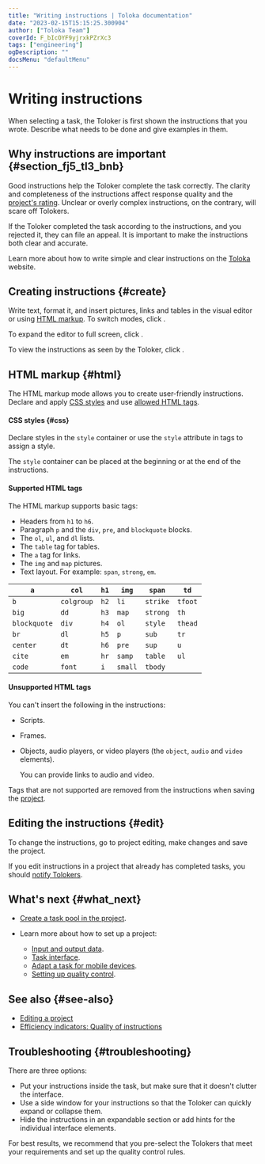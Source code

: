 ```yaml
---
title: "Writing instructions | Toloka documentation"
date: "2023-02-15T15:15:25.300904"
author: ["Toloka Team"]
coverId: F_bIcOYF9yjrxkPZrXc3
tags: ["engineering"]
ogDescription: ""
docsMenu: "defaultMenu"
---
```



# Writing instructions

When selecting a task, the Toloker is first shown the instructions that you wrote. Describe what needs to be done and give examples in them.

## Why instructions are important {#section_fj5_tl3_bnb}

Good instructions help the Toloker complete the task correctly. The clarity and completeness of the instructions affect response quality and the [project's rating](/docs-new/guide/project_rating_stat). Unclear or overly complex instructions, on the contrary, will scare off Tolokers.

If the Toloker completed the task according to the instructions, and you rejected it, they can file an appeal. It is important to make the instructions both clear and accurate.

Learn more about how to write simple and clear instructions on the [Toloka](https://toloka.ai/knowledgebase/instruction) website.

## Creating instructions {#create}

Write text, format it, and insert pictures, links and tables in the visual editor or using [HTML markup](#html). To switch modes, click <img src="https://tlk-infra-front.azureedge.net/portal-static/uploaded/images/1675425172020/1675425172020_original_svg.svg" alt="" />.

To expand the editor to full screen, click <img src="https://tlk-infra-front.azureedge.net/portal-static/uploaded/images/1675425172445/1675425172445_original_svg.svg" alt="" />.

To view the instructions as seen by the Toloker, click <img src="https://tlk-infra-front.azureedge.net/portal-static/uploaded/images/1675425171099/1675425171099_original_svg.svg" alt="" />.

## HTML markup {#html}

The HTML markup mode allows you to create user-friendly instructions. Declare and apply [CSS styles](#css) and use [allowed HTML tags](#html-yes).

#### CSS styles {#css}

Declare styles in the `style` container or use the `style` attribute in tags to assign a style.

<Note mode="note" title="Note">

The `style` container can be placed at the beginning or at the end of the instructions.

</Note>

#### Supported HTML tags

The HTML markup supports basic tags:

- Headers from `h1` to `h6`.
- Paragraph `p` and the `div`, `pre`, and `blockquote` blocks.
- The `ol`, `ul`, and `dl` lists.
- The `table` tag for tables.
- The `a` tag for links.
- The `img` and `map` pictures.
- Text layout. For example: `span`, `strong`, `em`.

<Cut title="Full list of supported tags">

`a`|`col`|`h1`|`img`|`span`|`td`
----- | ----- | ----- | ----- | ----- | -----
`b`|`colgroup`|`h2`|`li`|`strike`|`tfoot`
`big`|`dd`|`h3`|`map`|`strong`|`th`
`blockquote`|`div`|`h4`|`ol`|`style`|`thead`
`br`|`dl`|`h5`|`p`|`sub`|`tr`
`center`|`dt`|`h6`|`pre`|`sup`|`u`
`cite`|`em`|`hr`|`samp`|`table`|`ul`
`code`|`font`|`i`|`small`|`tbody`|

</Cut>

#### Unsupported HTML tags

You can't insert the following in the instructions:

- Scripts.
- Frames.
- Objects, audio players, or video players (the `object`, `audio` and `video` elements).

    <Note mode="tip" title="Tip">

    You can provide links to audio and video.

    </Note>

Tags that are not supported are removed from the instructions when saving the [project](/docs-new/glossary#project).

## Editing the instructions {#edit}

To change the instructions, go to project editing, make changes and save the project.

<Note mode="note" title="Note">

If you edit instructions in a project that already has completed tasks, you should [notify Tolokers](/docs-new/guide/qa-assign).

</Note>

## What's next {#what_next}

- [Create a task pool in the project](/docs-new/guide/pool-main).
- Learn more about how to set up a project:

    - [Input and output data](/docs-new/guide/incoming).
    - [Task interface](/docs-new/guide/spec).
    - [Adapt a task for mobile devices](/docs-new/guide/mobile).
    - [Setting up quality control](/docs-new/guide/project-qa).

## See also {#see-also}

- [Editing a project](/docs-new/guide/edit-project)
- [Efficiency indicators: Quality of instructions](/docs-new/guide/efficiency-metrics/instruction-quality)

## Troubleshooting {#troubleshooting}

<Cut title="How do I show my instructions to the Toloker inside the task so that they don't need to open or close it?">

There are three options:

- Put your instructions inside the task, but make sure that it doesn't clutter the interface.
- Use a side window for your instructions so that the Toloker can quickly expand or collapse them.
- Hide the instructions in an expandable section or add hints for the individual interface elements.

For best results, we recommend that you pre-select the Tolokers that meet your requirements and set up the quality control rules.

</Cut>

<FaqVideoPlayer/>

<TroubleshootingTagsDisappear/>

<FaqDifferentInstructions/>

<TroubleshootingRadioAttrDisappear/>

<ContactGuideSupport/>
